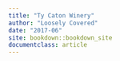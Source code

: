 ```yaml
---
title: "Ty Caton Winery"
author: "Loosely Covered"
date: "2017-06"
site: bookdown::bookdown_site
documentclass: article
---
```

